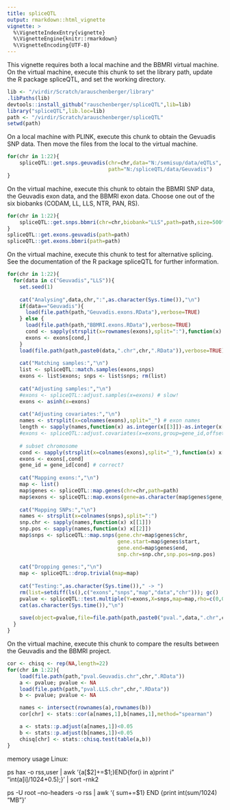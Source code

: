 ```yaml
---
title: spliceQTL
output: rmarkdown::html_vignette
vignette: >
  %\VignetteIndexEntry{vignette}
  %\VignetteEngine{knitr::rmarkdown}
  %\VignetteEncoding{UTF-8}
---
```


This vignette requires both a local machine and the BBMRI virtual machine. On the virtual machine, execute this chunk to set the library path, update the R package spliceQTL, and set the working directory.

```r
lib <- "/virdir/Scratch/arauschenberger/library"
.libPaths(lib)
devtools::install_github("rauschenberger/spliceQTL",lib=lib)
library("spliceQTL",lib.loc=lib)
path <- "/virdir/Scratch/arauschenberger/spliceQTL"
setwd(path)
```

On a local machine with PLINK, execute this chunk to obtain the Gevuadis SNP data. Then move the files from the local to the virtual machine.

```r
for(chr in 1:22){ 
    spliceQTL::get.snps.geuvadis(chr=chr,data="N:/semisup/data/eQTLs",
                                 path="N:/spliceQTL/data/Geuvadis")
}
```

On the virtual machine, execute this chunk to obtain the BBMRI SNP data, the Geuvadis exon data, and the BBMRI exon data. Choose one out of the six biobanks (CODAM, LL, LLS, NTR, PAN, RS).

```r
for(chr in 1:22){
    spliceQTL::get.snps.bbmri(chr=chr,biobank="LLS",path=path,size=500*10^3)
}
spliceQTL::get.exons.geuvadis(path=path)
spliceQTL::get.exons.bbmri(path=path)
```

On the virtual machine, execute this chunk to test for alternative splicing. See the documentation of the R package spliceQTL for further information.

```r
for(chr in 1:22){
  for(data in c("Geuvadis","LLS")){
    set.seed(1)
    
    cat("Analysing",data,chr,":",as.character(Sys.time()),"\n")
    if(data=="Geuvadis"){
      load(file.path(path,"Geuvadis.exons.RData"),verbose=TRUE)
    } else {
      load(file.path(path,"BBMRI.exons.RData"),verbose=TRUE)
      cond <- sapply(strsplit(x=rownames(exons),split=":"),function(x) x[[1]]==data)
      exons <- exons[cond,]
    }
    load(file.path(path,paste0(data,".chr",chr,".RData")),verbose=TRUE)
    
    cat("Matching samples:","\n")
    list <- spliceQTL::match.samples(exons,snps)
    exons <- list$exons; snps <- list$snps; rm(list)
    
    cat("Adjusting samples:","\n")
    #exons <- spliceQTL::adjust.samples(x=exons) # slow!
    exons <- asinh(x=exons)
    
    cat("Adjusting covariates:","\n")
    names <- strsplit(x=colnames(exons),split="_") # exon names
    length <- sapply(names,function(x) as.integer(x[[3]])-as.integer(x[[2]])) # exon length
    #exons <- spliceQTL::adjust.covariates(x=exons,group=gene_id,offset=length) # slow!
    
    # subset chromosome
    cond <- sapply(strsplit(x=colnames(exons),split="_"),function(x) x[[1]]==chr)
    exons <- exons[,cond]
    gene_id = gene_id[cond] # correct?
    
    cat("Mapping exons:","\n")
    map <- list()
    map$genes <- spliceQTL::map.genes(chr=chr,path=path)
    map$exons <- spliceQTL::map.exons(gene=as.character(map$genes$gene_id),exon=gene_id)
    
    cat("Mapping SNPs:","\n")
    names <- strsplit(x=colnames(snps),split=":")
    snp.chr <- sapply(names,function(x) x[[1]])
    snp.pos <- sapply(names,function(x) x[[2]])
    map$snps <- spliceQTL::map.snps(gene.chr=map$genes$chr,
                                    gene.start=map$genes$start,
                                    gene.end=map$genes$end,
                                    snp.chr=snp.chr,snp.pos=snp.pos)
    
    cat("Dropping genes:","\n")
    map <- spliceQTL::drop.trivial(map=map)
    
    cat("Testing:",as.character(Sys.time())," -> ")
    rm(list=setdiff(ls(),c("exons","snps","map","data","chr"))); gc()
    pvalue <- spliceQTL::test.multiple(Y=exons,X=snps,map=map,rho=c(0,0.5),spec=1) # slow!
    cat(as.character(Sys.time()),"\n")
    
    save(object=pvalue,file=file.path(path,paste0("pval.",data,".chr",chr,".RData")))
  }
}
```

On the virtual machine, execute this chunk to compare the results between the Geuvadis and the BBMRI project.

```r
cor <- chisq <- rep(NA,length=22)
for(chr in 1:22){
    load(file.path(path,"pval.Geuvadis.chr",chr,".RData"))
    a <- pvalue; pvalue <- NA
    load(file.path(path,"pval.LLS.chr",chr,".RData"))
    b <- pvalue; pvalue <- NA

    names <- intersect(rownames(a),rownames(b))
    cor[chr] <- stats::cor(a[names,1],b[names,1],method="spearman")

    a <- stats::p.adjust(a[names,1])<0.05
    b <- stats::p.adjust(b[names,1])<0.05
    chisq[chr] <- stats::chisq.test(table(a,b))
}
```


memory usage Linux:

ps hax -o rss,user | awk '{a[$2]+=$1;}END{for(i in a)print i" "int(a[i]/1024+0.5);}' | sort -rnk2

ps -U root --no-headers -o rss | awk '{ sum+=$1} END {print int(sum/1024) "MB"}'


